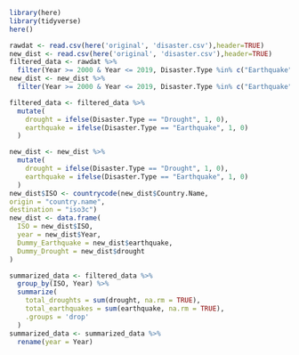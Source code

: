 ```r
library(here)
library(tidyverse)
here()

rawdat <- read.csv(here('original', 'disaster.csv'),header=TRUE)
new_dist <- read.csv(here('original', 'disaster.csv'),header=TRUE)
filtered_data <- rawdat %>%
  filter(Year >= 2000 & Year <= 2019, Disaster.Type %in% c("Earthquake", "Drought"))
new_dist <- new_dist %>%
  filter(Year >= 2000 & Year <= 2019, Disaster.Type %in% c("Earthquake", "Drought"))

```

```r
filtered_data <- filtered_data %>%
  mutate(
    drought = ifelse(Disaster.Type == "Drought", 1, 0),
    earthquake = ifelse(Disaster.Type == "Earthquake", 1, 0)
  )

```
```r
new_dist <- new_dist %>%
  mutate(
    drought = ifelse(Disaster.Type == "Drought", 1, 0),
    earthquake = ifelse(Disaster.Type == "Earthquake", 1, 0)
  )
new_dist$ISO <- countrycode(new_dist$Country.Name,
origin = "country.name",
destination = "iso3c")
new_dist <- data.frame(
  ISO = new_dist$ISO,
  year = new_dist$Year,
  Dummy_Earthquake = new_dist$earthquake,
  Dummy_Drought = new_dist$drought
)
```

```r
summarized_data <- filtered_data %>%
  group_by(ISO, Year) %>%
  summarize(
    total_droughts = sum(drought, na.rm = TRUE),
    total_earthquakes = sum(earthquake, na.rm = TRUE),
    .groups = 'drop'
  )
summarized_data <- summarized_data %>%
  rename(year = Year)
```